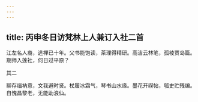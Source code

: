 ```yaml
---
---
---
```

title: 丙申冬日访梵林上人兼订入社二首
---







江左名人裔，逃禅已十年。父书能饱读，茶理得精研。高洁云林笔，孤棱贾岛篇。期师入莲社，何日过平原？





其二


聊存缁衲意，文我避时贤。杖履冰霜气，琴书山水缘。墨花开禊帖，瓠史贮残编。自愧昌黎老，无能助浪仙。